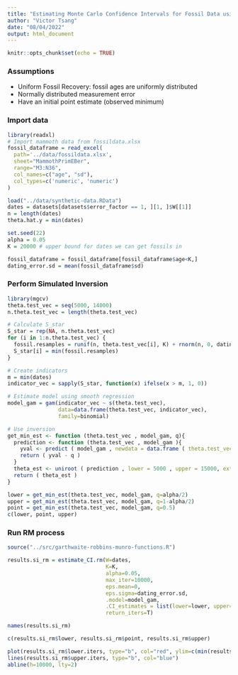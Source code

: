 ```yaml
---
title: "Estimating Monte Carlo Confidence Intervals for Fossil Data using Garthwaite 1992"
author: "Victor Tsang"
date: "08/04/2022"
output: html_document
---
```


```r
knitr::opts_chunk$set(echo = TRUE)
```

### Assumptions

-   Uniform Fossil Recovery: fossil ages are uniformly distributed
-   Normally distributed measurement error
-   Have an initial point estimate (observed minimum)

### Import data

```r
library(readxl)
# Import mammoth data from fossildata.xlsx
fossil_dataframe = read_excel(
  path='../data/fossildata.xlsx', 
  sheet="MammothPrimEBer", 
  range="M3:N36", 
  col_names=c("age", "sd"), 
  col_types=c('numeric', 'numeric')
)
```

```r
load("../data/synthetic-data.RData")
dates = datasets[datasets$error_factor == 1, ][1, ]$W[[1]]
n = length(dates)
theta.hat.y = min(dates)

set.seed(22)
alpha = 0.05
K = 20000 # upper bound for dates we can get fossils in

fossil_dataframe = fossil_dataframe[fossil_dataframe$age<K,]
dating_error.sd = mean(fossil_dataframe$sd)
```

### Perform Simulated Inversion

```r
library(mgcv)
theta.test_vec = seq(5000, 14000)
n.theta.test_vec = length(theta.test_vec)

# Calculate S_star
S_star = rep(NA, n.theta.test_vec)
for (i in 1:n.theta.test_vec) {
  fossil.resamples = runif(n, theta.test_vec[i], K) + rnorm(n, 0, dating_error.sd)
  S_star[i] = min(fossil.resamples)
}

# Create indicators
m = min(dates)
indicator_vec = sapply(S_star, function(x) ifelse(x > m, 1, 0))

# Estimate model using smooth regression
model_gam = gam(indicator_vec ~ s(theta.test_vec),
                data=data.frame(theta.test_vec, indicator_vec),
                family=binomial)

# Use inversion
get_min_est <- function (theta.test_vec , model_gam, q){
  prediction <- function (theta.test_vec , model_gam ){
    yval <- predict ( model_gam , newdata = data.frame ( theta.test_vec = theta.test_vec ), type = "response")
    return ( yval - q )
  }
  theta_est <- uniroot ( prediction , lower = 5000 , upper = 15000, extendInt = "yes", model_gam = model_gam, maxiter = 2000)$root
  return ( theta_est )
}

lower = get_min_est(theta.test_vec, model_gam, q=alpha/2)
upper = get_min_est(theta.test_vec, model_gam, q=1-alpha/2)
point = get_min_est(theta.test_vec, model_gam, q=0.5)
c(lower, point, upper)
```

### Run RM process

```r
source("../src/garthwaite-robbins-munro-functions.R")

results.si_rm = estimate_CI.rm(W=dates,
                               K=K,
                               alpha=0.05,
                               max_iter=10000,
                               eps.mean=0,
                               eps.sigma=dating_error.sd,
                               .model=model_gam,
                               .CI_estimates = list(lower=lower, upper=upper),
                               return_iters=T)

names(results.si_rm)
```

```r
c(results.si_rm$lower, results.si_rm$point, results.si_rm$upper)
```


```r
plot(results.si_rm$lower.iters, type="b", col="red", ylim=c(min(results.si_rm$lower.iters, results.si_rm$upper.iters), max(results.si_rm$lower.iters, results.si_rm$upper.iters)))
lines(results.si_rm$upper.iters, type="b", col="blue")
abline(h=10000, lty=2)
```

